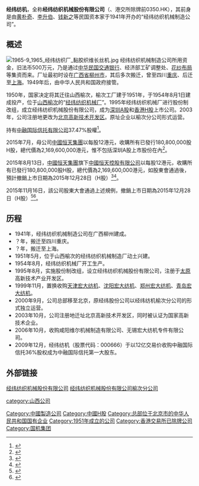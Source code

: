 {{Infobox_Company |
  company_name_zh = 经纬纺织机械股份有限公司 |
  company_name = 经纬纺织机械股份有限公司|
  company_logo = |
  company_type = [[中国国家高新技术企业|中国国家高新技术企业]]|
  foundation = 1951年 |
  location =[[中国|中国]][[北京|北京]]|
  industry = [[纺织机械|纺织机械]]|
  key_people = | 
  sales =  |
  profit =  |
  asset =  |
  market_value = |
  num_employees = |
  revenue = |
  products = |
  subsid = [[经纬股份榆次分公司|经纬股份榆次分公司]]、[[天津宏大|天津宏大]]、[[沈阳宏大|沈阳宏大]]、[[郑州宏大|郑州宏大]]、[[青岛宏大|青岛宏大]]|
  homepage = [http://www.jwgf.com/ 经纬纺织机械股份有限公司]
}}

{{Infobox_Company |
  company_name_zh = 经纬纺织机械股份有限公司榆次分公司 |
  company_name = 经纬纺织机械股份有限公司榆次分公司|
  company_logo = |
  company_type = [[中国国家高新技术企业|中国国家高新技术企业]]|
  foundation = 1951年 |
  location =[[中国|中国]][[山西|山西]]|
  industry = [[纺织机械|纺织机械]]|
  key_people = [[总经理|总经理]]：吴旭东| 
  sales =  |
  profit =  |
  asset =  |
  market_value = |
  num_employees = |
  revenue = |
  products = |
  parent = [[中國紡織機械（集團）有限公司|中國紡織機械（集團）有限公司]]31.13%|
  homepage = [http://www.jwme.com/ 经纬纺织机械股份有限公司榆次分公司]|
}}

'''经纬纺机'''，全称'''经纬纺织机械股份有限公司'''（{{szse|000666}}、港交所除牌前0350.HK），其前身是由[[黄朴奇|黄朴奇]]、[[李升伯|李升伯]]、[[钱新之|钱新之]]等民国资本家于1941年开办的“经纬纺织机械制造公司”。

== 概述 ==
[[File:1965-9_1965_经纬纺织厂_黏胶织维长丝机.jpg|thumb]]
经纬纺织机械制造公司所用资金，旧法币500万元，乃是通过[[中华民国|中华民国]][[交通银行|交通银行]]、经济部工矿调整处、[[花纱布局|花纱布局]]等集资而来。厂址最初时设在[[广西省|广西省]][[柳州市|柳州市]]，其后多次搬迁，曾至四川[[重庆|重庆]]、后迁至[[上海|上海]]。1949年后，由中华人民共和国政府接管。

1950年，国家决定将其迁往山西榆次，榆次工厂建于1951年，于1954年8月1日建成投产，位于[[山西|山西]][[榆次|榆次]]的“[[经纬纺织机械厂|经纬纺织机械厂]]”。1995年经纬纺织机械厂进行股份制改组，成立经纬纺织机械股份有限公司，成为[[A股|深圳A股]]和[[H股|香港H股]]上市公司。2003年，公司注册地更改为[[北京高新技术开发区|北京高新技术开发区]]。原址企业以榆次分公司形式运营。

持有[[中融国际信托有限公司|中融国际信托有限公司]]37.47%股權<ref>{{Cite web |url=http://www.hkexnews.hk/listedco/listconews/SEHK/2015/0713/LTN20150713899_C.pdf |title=擁有 37.47% 之公司截至 2015 年 6 月 30 日止六個月 之未經審核綜合財務業績公告 |accessdate=2015-11-16 |archive-date=2015-11-17 |archive-url=https://web.archive.org/web/20151117032352/http://www.hkexnews.hk/listedco/listconews/SEHK/2015/0713/LTN20150713899_C.pdf |dead-url=no }}</ref>。

2015年7月，母公司[[中國恒天集團|中國恒天集團]]以每股12港元，收購所有已發行180,800,000股H股，總代價為2,169,600,000港元，惟不包括深圳A股上市股份在內<ref>{{Cite web |url=http://www.hkexnews.hk/listedco/listconews/SEHK/2015/0728/LTN20150728958_C.pdf |title=根據收購守則第 3.7 條、上市規則第 13.09(2)(a) 條及 證券及期貨條例第 XIVA 部之公告 及 恢復股份買賣通告 |accessdate=2015-11-16 |archive-date=2015-11-17 |archive-url=https://web.archive.org/web/20151117032326/http://www.hkexnews.hk/listedco/listconews/SEHK/2015/0728/LTN20150728958_C.pdf |dead-url=no }}</ref>。

2015年8月13日，[[中國恒天集團|中國恒天集團]]旗下[[中國恒天控股有限公司|中國恒天控股有限公司]]以每股12港元，收購所有已發行180,800,000股H股，總代價為2,169,600,000港元，如股東會通過後，預計撤銷上市日期為2015年12月28日（H股）<ref>{{Cite web |url=http://www.hkexnews.hk/listedco/listconews/SEHK/2015/0813/LTN20150813808_C.pdf |title=聯合公告 UBS AG 香港分行代表 中國恒天控股有限公司提出有條件自願現金要約 以收購經緯紡織機械股份有限公司全部已發行 H 股股本 及 建議撤銷 H 股上市 及 恢復買賣 |accessdate=2015-11-16 |archive-date=2015-11-17 |archive-url=https://web.archive.org/web/20151117032348/http://www.hkexnews.hk/listedco/listconews/SEHK/2015/0813/LTN20150813808_C.pdf |dead-url=no }}</ref><REF>
{{Cite web |url=http://www.hkexnews.hk/listedco/listconews/SEHK/2015/0929/LTN201509291194_C.pdf |title=聯合公告 寄發有關 UBS AG 香港分行代表 中國恒天控股有限公司提出有條件自願現金要約 以收購經緯紡織機械股份有限公司全部已發行 H 股股本 及 建議撤銷 H 股上市的綜合文件 |accessdate=2015-11-16 |archive-date=2015-11-17 |archive-url=https://web.archive.org/web/20151117032337/http://www.hkexnews.hk/listedco/listconews/SEHK/2015/0929/LTN201509291194_C.pdf |dead-url=no }}
</REF>。

2015年11月16日，該公司股東大會通過上述規例，撤銷上市日期為2015年12月28日（H股）<REF>
{{Cite web |url=http://www.hkexnews.hk/listedco/listconews/SEHK/2015/1116/LTN201511161028_C.pdf |title=聯合公告 UBS AG 香港分行代表 中國恒天控股有限公司提出有條件自願現金要約 以收購經緯紡織機械股份有限公司全部已發行 H 股股本 及 建議撤銷 H 股上市 及 於二零一五年十一月十六日舉行的 第二次臨時股東大會及第一次 H 股類別股東大會之投票結果 及 恢復買賣 |accessdate=2015-11-16 |archive-date=2015-11-17 |archive-url=https://web.archive.org/web/20151117032340/http://www.hkexnews.hk/listedco/listconews/SEHK/2015/1116/LTN201511161028_C.pdf |dead-url=no }}
</REF><REF>
{{Cite web |url=http://www.hkexnews.hk/listedco/listconews/SEHK/2015/1116/LTN201511161030_C.pdf |title=UBS AG 香港分行代表 中國恒天控股有限公司提出有條件自願現金要約 以收購經緯紡織機械股份有限公司全部已發行 H 股股本 及 建議撤銷 H 股上市通告 |accessdate=2015-11-16 |archive-date=2015-11-17 |archive-url=https://web.archive.org/web/20151117032345/http://www.hkexnews.hk/listedco/listconews/SEHK/2015/1116/LTN201511161030_C.pdf |dead-url=no }}
</REF>。

== 历程 ==
*1941年，经纬纺织机械制造公司在广西柳州建成。
*？年，搬迁至四川重庆。
*？年，搬迁至上海。
*1951年5月，位于山西榆次的经纬纺织机械制造厂动土兴建。
*1954年8月，经纬纺织机械厂开工生产。
*1995年8月，实施股份制改组，设立经纬纺织机械股份有限公司，注册于[[太原|太原]]高新技术产业开发区。
*1999年11月，置换收购[[天津宏大纺机|天津宏大纺机]]、[[沈阳宏大纺机|沈阳宏大纺机]]、[[郑州宏大纺机|郑州宏大纺机]]、[[青岛宏大纺机|青岛宏大纺机]]。
*2000年9月，公司总部移至北京，原经纬股份公司以经纬纺机榆次分公司的形式独立运营。
*2003年10月，公司注册地迁址北京高新技术开发区，同时被认证为国家高新技术企业。
*2006年10月，收购咸阳维尔机械制造有限公司、无锡宏大纺机专件有限公司。
*2009年12月，经纬纺机（股票代码：000666）于以12亿交易价收购中融国际信托36%股权成为中融国际信托第一大股东。

== 外部链接 ==
[http://www.jwgf.com/ 经纬纺织机械股份有限公司] {{Wayback|url=http://www.jwgf.com/ |date=20081216011210 }}
[https://web.archive.org/web/20090322024745/http://www.jwme.com/ 经纬纺织机械股份有限公司榆次分公司]

[[category:山西公司|category:山西公司]]
[[Category:中國製造公司|Category:中國製造公司]]
[[Category:中國H股|Category:中國H股]]
[[Category:总部位于北京市的中华人民共和国国有企业|Category:总部位于北京市的中华人民共和国国有企业]]
[[Category:1951年成立的公司|Category:1951年成立的公司]]
[[Category:香港交易所已除牌公司|Category:香港交易所已除牌公司]]
[[Category:国机集团|Category:国机集团]]
